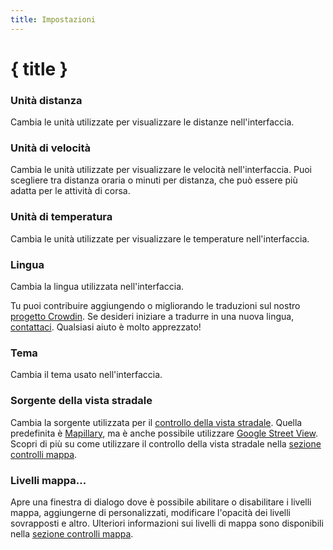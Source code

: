 ```yaml
---
title: Impostazioni
---
```


<script lang="ts">
</script>

# { title }

### <Ruler size="16" class="inline-block" style="margin-bottom: 2px" /> Unità distanza

Cambia le unità utilizzate per visualizzare le distanze nell'interfaccia.

### <Zap size="16" class="inline-block" style="margin-bottom: 2px" /> Unità di velocità

Cambia le unità utilizzate per visualizzare le velocità nell'interfaccia.
Puoi scegliere tra distanza oraria o minuti per distanza, che può essere più adatta per le attività di corsa.

### <Thermometer size="16" class="inline-block" style="margin-bottom: 2px" /> Unità di temperatura

Cambia le unità utilizzate per visualizzare le temperature nell'interfaccia.

### <Languages size="16" class="inline-block" style="margin-bottom: 2px" /> Lingua

Cambia la lingua utilizzata nell'interfaccia.

<DocsNote>

Tu puoi contribuire aggiungendo o migliorando le traduzioni sul nostro <a href="https://crowdin.com/project/gpxstudio" target="_blank">progetto Crowdin</a>.
Se desideri iniziare a tradurre in una nuova lingua, <a href="#contact">contattaci</a>.
Qualsiasi aiuto è molto apprezzato!

</DocsNote>

### <Sun size="16" class="inline-block" style="margin-bottom: 2px" /> Tema

Cambia il tema usato nell'interfaccia.

### <PersonStanding size="16" class="inline-block" style="margin-bottom: 2px" /> Sorgente della vista stradale

Cambia la sorgente utilizzata per il [controllo della vista stradale](../map-controls).
Quella predefinita è <a href="https://www.mapillary.com" target="_blank">Mapillary</a>, ma è anche possibile utilizzare <a href="https://www.google.com/streetview/" target="_blank">Google Street View</a>.
Scopri di più su come utilizzare il controllo della vista stradale nella [sezione controlli mappa](../map-controls).

### <Layers size="16" class="inline-block" style="margin-bottom: 2px" /> Livelli mappa...

Apre una finestra di dialogo dove è possibile abilitare o disabilitare i livelli mappa, aggiungerne di personalizzati, modificare l'opacità dei livelli sovrapposti e altro.
Ulteriori informazioni sui livelli di mappa sono disponibili nella [sezione controlli mappa](../map-controls).
